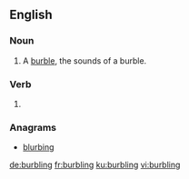 
==English==

===Noun===
{{en-noun}}

# A [[burble]], the sounds of a burble.

===Verb===
{{head|en|present participle}}

# {{present participle of|burble|lang=en}}

===Anagrams===
* [[blurbing#English|blurbing]]

[[de:burbling]]
[[fr:burbling]]
[[ku:burbling]]
[[vi:burbling]]